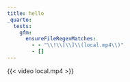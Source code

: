 ```yaml
---
title: hello
_quarto:
  tests:
    gfm:
      ensureFileRegexMatches:
        - - "\\!\\[\\]\\(local.mp4\\)"
        - []
---
```


{{< video local.mp4 >}}